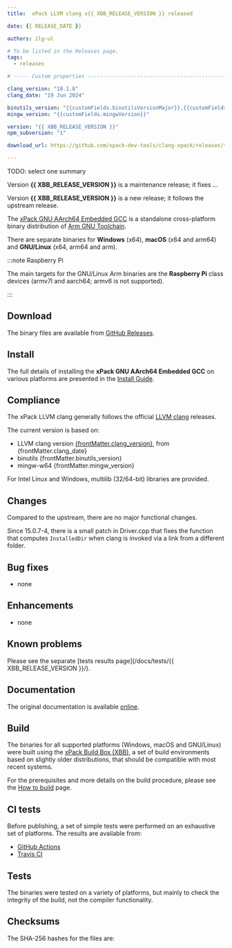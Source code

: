 ```yaml
---
title:  xPack LLVM clang v{{ XBB_RELEASE_VERSION }} released

date: {{ RELEASE_DATE }}

authors: ilg-ul

# To be listed in the Releases page.
tags:
  - releases

# ----- Custom properties -----------------------------------------------------

clang_version: "18.1.8"
clang_date: "19 Jun 2024"

binutils_version: "{{customFields.binutilsVersionMajor}}.{{customFields.binutilsVersionMinor}}"
mingw_version: "{{customFields.mingwVersion}}"

version: "{{ XBB_RELEASE_VERSION }}"
npm_subversion: "1"

download_url: https://github.com/xpack-dev-tools/clang-xpack/releases/tag/v{{ XBB_RELEASE_VERSION }}/

---
```


TODO: select one summary

Version **{{ XBB_RELEASE_VERSION }}** is a maintenance release; it fixes ...

Version **{{ XBB_RELEASE_VERSION }}** is a new release; it follows the upstream release.

<!-- truncate -->



The [xPack GNU AArch64 Embedded GCC](https://xpack.github.io/aarch64-none-elf-gcc/)
is a standalone cross-platform binary distribution of
[Arm GNU Toolchain](https://developer.arm.com/Tools%20and%20Software/GNU%20Toolchain).

There are separate binaries for **Windows** (x64),
**macOS** (x64 and arm64) and **GNU/Linux** (x64, arm64 and arm).

:::note Raspberry Pi

The main targets for the GNU/Linux Arm
binaries are the **Raspberry Pi** class devices (armv7l and aarch64;
armv6 is not supported).

:::

## Download

The binary files are available from <a href={frontMatter.download_url}>GitHub Releases</a>.

<Prerequisites/>

## Install

The full details of installing the **xPack GNU AArch64 Embedded GCC** on various platforms
are presented in the [Install Guide](/docs/install/).

## Compliance

The xPack LLVM clang generally follows the official
[LLVM clang](https://clang.llvm.org) releases.

The current version is based on:

- LLVM clang version [{frontMatter.clang_version}](https://releases.llvm.org/download.html#{frontMatter.clang_version}), from {frontMatter.clang_date}
- binutils {frontMatter.binutils_version}
- mingw-w64 {frontMatter.mingw_version}

For Intel Linux and Windows, multilib (32/64-bit) libraries are provided.

## Changes

Compared to the upstream, there are no major functional changes.

Since 15.0.7-4, there is a small patch in Driver.cpp that fixes the
function that computes
`InstalledDir` when clang is invoked via a link from a different folder.

## Bug fixes

- none

## Enhancements

- none

## Known problems

Please see the separate
[tests results page](/docs/tests/{{ XBB_RELEASE_VERSION }}/).

## Documentation

The original documentation is available
[online](https://clang.llvm.org/docs/UsersManual.html).

## Build

The binaries for all supported platforms
(Windows, macOS and GNU/Linux) were built using the
[xPack Build Box (XBB)](https://xpack.github.io/xbb/), a set
of build environments based on slightly older distributions, that should be
compatible with most recent systems.

For the prerequisites and more details on the build procedure, please see the
[How to build](https://github.com/xpack-dev-tools/clang-xpack/blob/xpack/README-BUILD.md) page.

## CI tests

Before publishing, a set of simple tests were performed on an exhaustive
set of platforms. The results are available from:

- [GitHub Actions](https://github.com/xpack-dev-tools/clang-xpack/actions/)
- [Travis CI](https://app.travis-ci.com/github/xpack-dev-tools/clang-xpack/builds/)

## Tests

The binaries were tested on a variety of platforms,
but mainly to check the integrity of the
build, not the compiler functionality.

## Checksums

The SHA-256 hashes for the files are:
